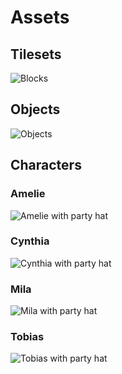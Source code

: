 # Assets

## Tilesets

![Blocks](./tilesets/blocks.png)

## Objects

![Objects](./objects/objects.png)

## Characters

### Amelie

![Amelie with party hat](./characters/amelie-party-hat.png)

### Cynthia

![Cynthia with party hat](./characters/cynthia-party-hat.png)

### Mila

![Mila with party hat](./characters/mila-party-hat.png)

### Tobias

![Tobias with party hat](./characters/tobias-party-hat.png)